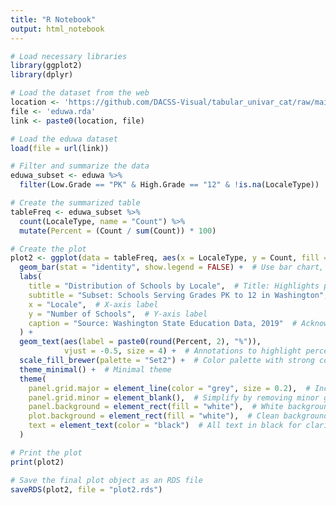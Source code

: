 ```yaml
---
title: "R Notebook"
output: html_notebook
---
```


```r
# Load necessary libraries
library(ggplot2)
library(dplyr)

# Load the dataset from the web
location <- 'https://github.com/DACSS-Visual/tabular_univar_cat/raw/main/data/'
file <- 'eduwa.rda'
link <- paste0(location, file)

# Load the eduwa dataset
load(file = url(link))

# Filter and summarize the data
eduwa_subset <- eduwa %>%
  filter(Low.Grade == "PK" & High.Grade == "12" & !is.na(LocaleType))

# Create the summarized table
tableFreq <- eduwa_subset %>%
  count(LocaleType, name = "Count") %>%
  mutate(Percent = (Count / sum(Count)) * 100)

# Create the plot
plot2 <- ggplot(data = tableFreq, aes(x = LocaleType, y = Count, fill = LocaleType)) +
  geom_bar(stat = "identity", show.legend = FALSE) +  # Use bar chart, suppress legend
  labs(
    title = "Distribution of Schools by Locale",  # Title: Highlights purpose of visualization
    subtitle = "Subset: Schools Serving Grades PK to 12 in Washington",  # Subtitle: Context for the audience
    x = "Locale",  # X-axis label
    y = "Number of Schools",  # Y-axis label
    caption = "Source: Washington State Education Data, 2019"  # Acknowledging the data source
  ) +
  geom_text(aes(label = paste0(round(Percent, 2), "%")), 
            vjust = -0.5, size = 4) +  # Annotations to highlight percentages
  scale_fill_brewer(palette = "Set2") +  # Color palette with strong contrasts
  theme_minimal() +  # Minimal theme
  theme(
    panel.grid.major = element_line(color = "grey", size = 0.2),  # Include grid lines for readability
    panel.grid.minor = element_blank(),  # Simplify by removing minor gridlines
    panel.background = element_rect(fill = "white"),  # White background to keep focus on the bars
    plot.background = element_rect(fill = "white"),  # Clean background for the plot
    text = element_text(color = "black")  # All text in black for clarity
  )

# Print the plot
print(plot2)

# Save the final plot object as an RDS file
saveRDS(plot2, file = "plot2.rds")

```

